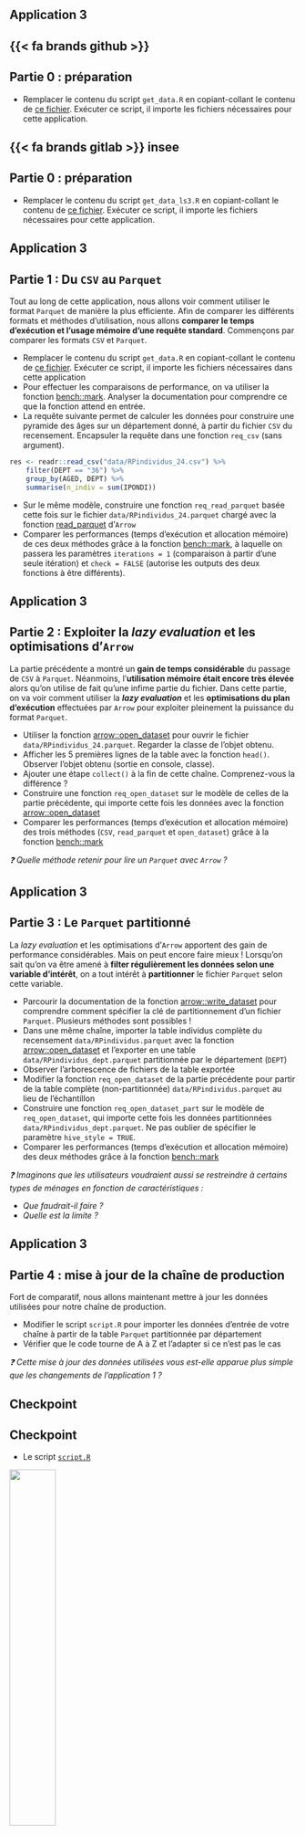 ## Application 3 {.smaller}


::: {.panel-tabset}

## {{< fa brands github >}}

:::{.callout-tip .nonincremental collapse="true" icon=false}
# Partie 0 : préparation

* Remplacer le contenu du script `get_data.R` en copiant-collant le contenu de [ce fichier](https://raw.githubusercontent.com/InseeFrLab/formation-bonnes-pratiques-git-R/refs/heads/main/R/checkpoints/application3/get_data.R). Exécuter ce script, il importe les fichiers nécessaires pour cette application.

:::

## {{< fa brands gitlab >}} insee

:::{.callout-tip .nonincremental collapse="true" icon=false}
# Partie 0 : préparation

* Remplacer le contenu du script `get_data_ls3.R` en copiant-collant le contenu de [ce fichier](https://raw.githubusercontent.com/InseeFrLab/formation-bonnes-pratiques-git-R/refs/heads/main/R/checkpoints/application3/get_data_ls3.R). Exécuter ce script, il importe les fichiers nécessaires pour cette application.

:::

:::



## Application 3 {.smaller}

:::{.callout-tip .nonincremental collapse="true" icon=false}
# Partie 1 : Du `CSV` au `Parquet`

Tout au long de cette application, nous allons voir comment utiliser le format `Parquet` de manière la plus efficiente. Afin de comparer les différents formats et méthodes d'utilisation, nous allons **comparer le temps d'exécution et l'usage mémoire d'une requête standard**. Commençons par comparer les formats `CSV` et `Parquet`.

* Remplacer le contenu du script `get_data.R` en copiant-collant le contenu de [ce fichier](https://raw.githubusercontent.com/InseeFrLab/formation-bonnes-pratiques-git-R/refs/heads/main/R/checkpoints/application3/get_data.R). Exécuter ce script, il importe les fichiers nécessaires dans cette application
* Pour effectuer les comparaisons de performance, on va utiliser la fonction [bench::mark](https://bench.r-lib.org/#benchmark). Analyser la documentation pour comprendre ce que la fonction attend en entrée. 
* La requête suivante permet de calculer les données pour construire une pyramide des âges sur un département donné, à partir du fichier `CSV` du recensement. Encapsuler la requête dans une fonction `req_csv` (sans argument).

```.r
res <- readr::read_csv("data/RPindividus_24.csv") %>% 
    filter(DEPT == "36") %>%
    group_by(AGED, DEPT) %>%
    summarise(n_indiv = sum(IPONDI))
```

* Sur le même modèle, construire une fonction `req_read_parquet` basée cette fois sur le fichier `data/RPindividus_24.parquet` chargé avec la fonction [read_parquet](https://arrow.apache.org/docs/r/reference/read_parquet.html) d'`Arrow`
* Comparer les performances (temps d'exécution et allocation mémoire) de ces deux méthodes grâce à la fonction [bench::mark](https://bench.r-lib.org/#benchmark), à laquelle on passera les paramètres `iterations = 1` (comparaison à partir d'une seule itération) et `check = FALSE` (autorise les outputs des deux fonctions à être différents).

:::



## Application 3 {.smaller}

::: {.callout-tip .nonincremental collapse="true" icon=false}
## Partie 2 : Exploiter la *lazy evaluation* et les optimisations d'`Arrow`

La partie précédente a montré un **gain de temps considérable** du passage de `CSV` à `Parquet`. Néanmoins, l'**utilisation mémoire était encore très élevée** alors qu'on utilise de fait qu'une infime partie du fichier. Dans cette partie, on va voir comment utiliser la ***lazy evaluation*** et les **optimisations du plan d'exécution** effectuées par `Arrow` pour exploiter pleinement la puissance du format `Parquet`.

* Utiliser la fonction [arrow::open_dataset](https://arrow.apache.org/docs/r/reference/open_dataset.html) pour ouvrir le fichier `data/RPindividus_24.parquet`. Regarder la classe de l'objet obtenu.
* Afficher les 5 premières lignes de la table avec la fonction `head()`. Observer l'objet obtenu (sortie en console, classe).
* Ajouter une étape `collect()` à la fin de cette chaîne. Comprenez-vous la différence ?
* Construire une fonction `req_open_dataset` sur le modèle de celles de la partie précédente, qui importe cette fois les données avec la fonction [arrow::open_dataset](https://arrow.apache.org/docs/r/reference/open_dataset.html)
* Comparer les performances (temps d'exécution et allocation mémoire) des trois méthodes (`CSV`, `read_parquet` et `open_dataset`) grâce à la fonction [bench::mark](https://bench.r-lib.org/#benchmark)

:::

_❓️ Quelle méthode retenir pour lire un `Parquet` avec `Arrow` ?_

## Application 3 {.smaller}

::: {.callout-tip .nonincremental collapse="true" icon=false}
# Partie 3 : Le `Parquet` partitionné

La *lazy evaluation* et les optimisations d'`Arrow` apportent des gain de performance considérables. Mais on peut encore faire mieux ! Lorsqu'on sait qu'on va être amené à **filter régulièrement les données selon une variable d'intérêt**, on a tout intérêt à **partitionner** le fichier `Parquet` selon cette variable.

* Parcourir la documentation de la fonction [arrow::write_dataset](https://arrow.apache.org/docs/r/reference/write_dataset.html) pour comprendre comment spécifier la clé de partitionnement d'un fichier `Parquet`. Plusieurs méthodes sont possibles !
* Dans une même chaîne, importer la table individus complète du recensement `data/RPindividus.parquet` avec la fonction [arrow::open_dataset](https://arrow.apache.org/docs/r/reference/open_dataset.html) et l'exporter en une table `data/RPindividus_dept.parquet` partitionnée par le département (`DEPT`)
* Observer l'arborescence de fichiers de la table exportée
* Modifier la fonction `req_open_dataset` de la partie précédente pour partir de la table complète (non-partitionnée) `data/RPindividus.parquet` au lieu de l'échantillon
* Construire une fonction `req_open_dataset_part` sur le modèle de `req_open_dataset`, qui importe cette fois les données partitionnées `data/RPindividus_dept.parquet`. Ne pas oublier de spécifier le paramètre `hive_style = TRUE`.
* Comparer les performances (temps d'exécution et allocation mémoire) des deux méthodes grâce à la fonction [bench::mark](https://bench.r-lib.org/#benchmark)

:::

::: {.nonincremental}

_❓️ Imaginons que les utilisateurs voudraient aussi se restreindre à certains types de ménages en fonction de caractéristiques :_

* _Que faudrait-il faire ?_
* _Quelle est la limite ?_

:::


## Application 3 {.smaller}

:::{.callout-tip .nonincremental collapse="true" icon=false}
# Partie 4 : mise à jour de la chaîne de production

Fort de comparatif, nous allons maintenant mettre à jour les données utilisées pour notre chaîne de production.

* Modifier le script `script.R` pour importer les données d'entrée de votre chaîne à partir de la table `Parquet` partitionnée par département
* Vérifier que le code tourne de A à Z et l'adapter si ce n'est pas le cas

:::

_❓️ Cette mise à jour des données utilisées vous est-elle apparue plus simple que les changements de l'application 1 ?_


## Checkpoint

::: {.callout-caution .noincremental}
## Checkpoint

* Le script [`script.R`](https://raw.githubusercontent.com/InseeFrLab/formation-bonnes-pratiques-git-R/refs/heads/main/R/checkpoints/application3/script.R)

![](checkpoint.jpg){width=40% fig-align="center"}

:::

